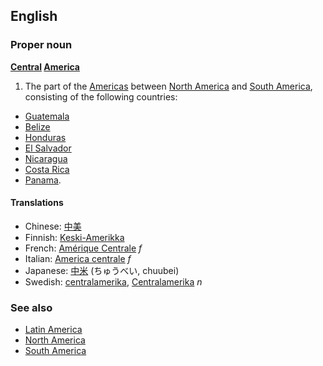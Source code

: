 ==English==

===Proper noun===
'''[[Central]] [[America]]'''

#The part of the [[Americas]] between [[North America]] and [[South America]], consisting of the following countries:
*[[Guatemala]]
*[[Belize]]
*[[Honduras]]
*[[El Salvador]]
*[[Nicaragua]]
*[[Costa Rica]]
*[[Panama]].

====Translations====
*Chinese: [[中美]]
*Finnish: [[Keski-Amerikka]]
*French: [[Amérique Centrale]] ''f''
*Italian: [[America centrale]] ''f''
*Japanese: [[中米]] (ちゅうべい, chuubei)
*Swedish: [[centralamerika]], [[Centralamerika]] ''n''

===See also===
*[[Latin America]]
*[[North America]]
*[[South America]]